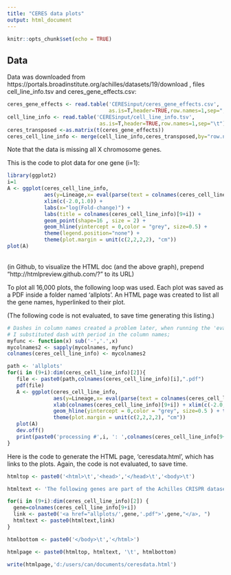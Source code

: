 ```yaml
---
title: "CERES data plots"
output: html_document
---
```


```r
knitr::opts_chunk$set(echo = TRUE)
```

## Data
Data was downloaded from https://portals.broadinstitute.org/achilles/datasets/19/download , files cell_line_info.tsv and ceres_gene_effects.csv:
```r
ceres_gene_effects <- read.table('CERESinput/ceres_gene_effects.csv',
                                 as.is=T,header=TRUE,row.names=1,sep=",")
cell_line_info <- read.table('CERESinput/cell_line_info.tsv',
                              as.is=T,header=TRUE,row.names=1,sep="\t")
ceres_transposed <-as.matrix(t(ceres_gene_effects))
ceres_cell_line_info <- merge(cell_line_info,ceres_transposed,by="row.names")
```
Note that the data is missing all X chromosome genes.

This is the code to plot data for one gene (i=1):
```r
library(ggplot2)
i=1
A <- ggplot(ceres_cell_line_info,
            aes(y=Lineage,x= eval(parse(text = colnames(ceres_cell_line_info[9+i]))), color=Lineage)) +
            xlim(c(-2.0,1.0)) + 
            labs(x="log(Fold-change)") +
            labs(title = colnames(ceres_cell_line_info)[9+i]) +
            geom_point(shape=16 , size = 2) + 
            geom_hline(yintercept = 0,color = "grey", size=0.5) + 
            theme(legend.position="none") +
            theme(plot.margin = unit(c(2,2,2,2), "cm"))
plot(A)
```
<br>
(in Github, to visualize the HTML doc (and the above graph), prepend  "http://htmlpreview.github.com/?" to its URL)
<br>

To plot all 16,000 plots, the following loop was used. Each plot was saved as a PDF inside a folder named 'allplots'. An HTML page was created to list all the gene names, hyperlinked to their plot. 

(The following code is not evaluated, to save time generating this listing.)
```r
# Dashes in column names created a problem later, when running the 'eval' function. 
# I substituted dash with period in the column names;
myfunc <- function(x) sub('-','.',x)
mycolnames2 <- sapply(mycolnames, myfunc)
colnames(ceres_cell_line_info) <- mycolnames2

path <- 'allplots'
for(i in (9+i):dim(ceres_cell_line_info)[2]){
   file <- paste0(path,colnames(ceres_cell_line_info)[i],".pdf")
   pdf(file)
   A <- ggplot(ceres_cell_line_info,
               aes(y=Lineage,x= eval(parse(text = colnames(ceres_cell_line_info[9+i]))), color=Lineage)) +
               xlab(colnames(ceres_cell_line_info)[9+i]) + xlim(c(-2.0,1.0)) + geom_point(shape=16 , size = 2) +
               geom_hline(yintercept = 0,color = "grey", size=0.5 ) + theme(legend.position="none") + 
               theme(plot.margin = unit(c(2,2,2,2), "cm"))
   plot(A)
   dev.off()
   print(paste0('processing #',i, ': ',colnames(ceres_cell_line_info[9+i]), '...'))
}
```
Here is the code to generate the HTML page, 'ceresdata.html', which has links to the plots. Again, the code is not evaluated, to save time.
```r
htmltop <- paste0('<html>\t','<head>','</head>\t','<body>\t')

htmltext <- 'The following genes are part of the Achilles CRISPR dataset, version Avana-17Q2-Broad_v2. This dataset does not include X chromosome genes.\n\n Click on the name of a gene to display the scores for that gene, grouped by cell line.\n'

for(i in (9+i):dim(ceres_cell_line_info)[2]) {
  gene=colnames(ceres_cell_line_info[9+i])
  link <- paste0('<a href="allplots/',gene,'.pdf">',gene,"</a>, ")
  htmltext <- paste0(htmltext,link)
}

htmlbottom <- paste0('</body>\t','</html>')

htmlpage <- paste0(htmltop, htmltext, '\t', htmlbottom)

write(htmlpage,'d:/users/can/documents/ceresdata.html')
```
